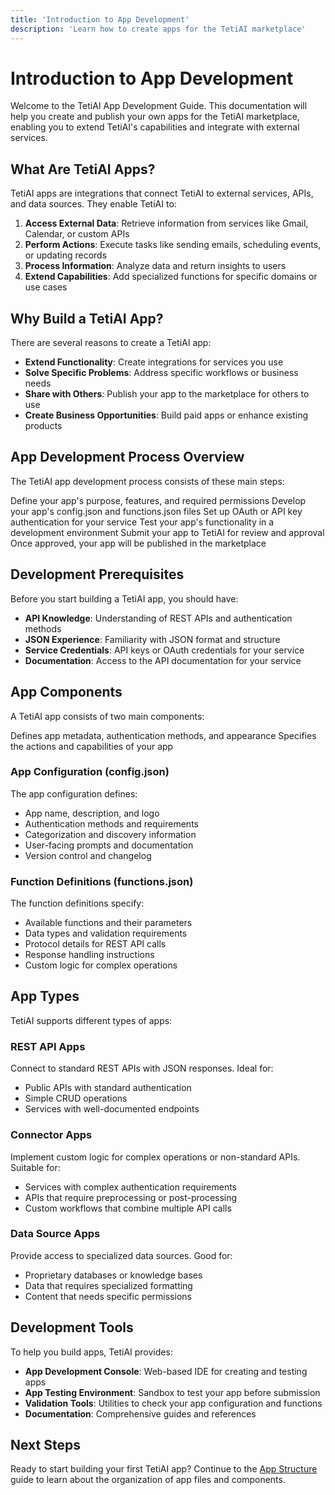 ```yaml
---
title: 'Introduction to App Development'
description: 'Learn how to create apps for the TetiAI marketplace'
---
```


# Introduction to App Development

Welcome to the TetiAI App Development Guide. This documentation will help you create and publish your own apps for the TetiAI marketplace, enabling you to extend TetiAI's capabilities and integrate with external services.

## What Are TetiAI Apps?

TetiAI apps are integrations that connect TetiAI to external services, APIs, and data sources. They enable TetiAI to:

1. **Access External Data**: Retrieve information from services like Gmail, Calendar, or custom APIs
2. **Perform Actions**: Execute tasks like sending emails, scheduling events, or updating records
3. **Process Information**: Analyze data and return insights to users
4. **Extend Capabilities**: Add specialized functions for specific domains or use cases

## Why Build a TetiAI App?

There are several reasons to create a TetiAI app:

- **Extend Functionality**: Create integrations for services you use
- **Solve Specific Problems**: Address specific workflows or business needs
- **Share with Others**: Publish your app to the marketplace for others to use
- **Create Business Opportunities**: Build paid apps or enhance existing products

## App Development Process Overview

The TetiAI app development process consists of these main steps:

<Steps>
  <Step title="Plan Your App">
    Define your app's purpose, features, and required permissions
  </Step>
  <Step title="Create Configuration Files">
    Develop your app's config.json and functions.json files
  </Step>
  <Step title="Implement Authentication">
    Set up OAuth or API key authentication for your service
  </Step>
  <Step title="Test Your App">
    Test your app's functionality in a development environment
  </Step>
  <Step title="Submit for Review">
    Submit your app to TetiAI for review and approval
  </Step>
  <Step title="Publish to Marketplace">
    Once approved, your app will be published in the marketplace
  </Step>
</Steps>

## Development Prerequisites

Before you start building a TetiAI app, you should have:

- **API Knowledge**: Understanding of REST APIs and authentication methods
- **JSON Experience**: Familiarity with JSON format and structure
- **Service Credentials**: API keys or OAuth credentials for your service
- **Documentation**: Access to the API documentation for your service

## App Components

A TetiAI app consists of two main components:

<CardGroup cols={2}>
  <Card title="App Configuration" icon="gear">
    Defines app metadata, authentication methods, and appearance
  </Card>
  <Card title="Function Definitions" icon="code">
    Specifies the actions and capabilities of your app
  </Card>
</CardGroup>

### App Configuration (config.json)

The app configuration defines:

- App name, description, and logo
- Authentication methods and requirements
- Categorization and discovery information
- User-facing prompts and documentation
- Version control and changelog

### Function Definitions (functions.json)

The function definitions specify:

- Available functions and their parameters
- Data types and validation requirements
- Protocol details for REST API calls
- Response handling instructions
- Custom logic for complex operations

## App Types

TetiAI supports different types of apps:

### REST API Apps

Connect to standard REST APIs with JSON responses. Ideal for:
- Public APIs with standard authentication
- Simple CRUD operations
- Services with well-documented endpoints

### Connector Apps

Implement custom logic for complex operations or non-standard APIs. Suitable for:
- Services with complex authentication requirements
- APIs that require preprocessing or post-processing
- Custom workflows that combine multiple API calls

### Data Source Apps

Provide access to specialized data sources. Good for:
- Proprietary databases or knowledge bases
- Data that requires specialized formatting
- Content that needs specific permissions

## Development Tools

To help you build apps, TetiAI provides:

- **App Development Console**: Web-based IDE for creating and testing apps
- **App Testing Environment**: Sandbox to test your app before submission
- **Validation Tools**: Utilities to check your app configuration and functions
- **Documentation**: Comprehensive guides and references

## Next Steps

Ready to start building your first TetiAI app? Continue to the [App Structure](/app-development/app-structure) guide to learn about the organization of app files and components.
